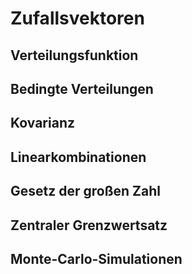 # Zufallsvektoren {#zufallsvektoren}

## Verteilungsfunktion

## Bedingte Verteilungen

## Kovarianz

## Linearkombinationen

## Gesetz der großen Zahl

## Zentraler Grenzwertsatz

## Monte-Carlo-Simulationen
